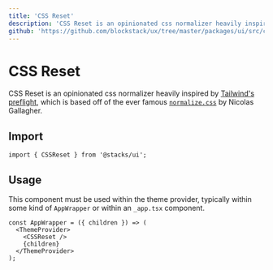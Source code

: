 ```yaml
---
title: 'CSS Reset'
description: 'CSS Reset is an opinionated css normalizer heavily inspired by Tailwinds preflight.'
github: 'https://github.com/blockstack/ux/tree/master/packages/ui/src/css-reset'
---
```


# CSS Reset

CSS Reset is an opinionated css normalizer heavily inspired by [Tailwind's preflight](https://unpkg.com/tailwindcss@1.1.2/dist/base.css),
which is based off of the ever famous [`normalize.css`](https://github.com/necolas/normalize.css) by Nicolas Gallagher.

## Import

```tsx
import { CSSReset } from '@stacks/ui';
```

## Usage

This component must be used within the theme provider, typically within some kind of `AppWrapper` or within an `_app.tsx` component.

```tsx
const AppWrapper = ({ children }) => (
  <ThemeProvider>
    <CSSReset />
    {children}
  </ThemeProvider>
);
```
